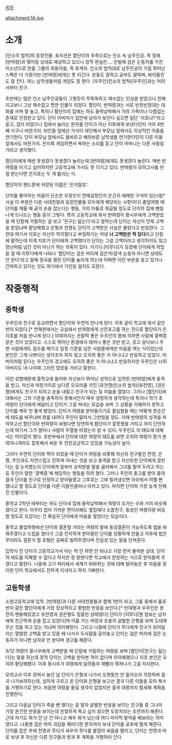 [[목차]]

attachment:1A.jpg

= 소개 =
[인소의 법칙]의 등장인물. 포지션은 함단이의 추측으로는 인소 속 남주인공. 즉 장래 [반여령]과 맺어질 상대로 예상하고 있으나 정작 현실은.... 은발에 검은 눈동자를 가진 미소년으로 한울 그룹의 외동아들, 즉 후계자. 인소의 법칙대로 남주인공이 가질 뛰어난 스펙은 다 가졌지만 [반여령]에게는 못 이긴다. 운동도 잘하고 공부도 잘하며, 바이올린도 잘 킨다. 여느 남학생들처럼 게임도 잘 한다. [우주인(인소의 법칙)|우주인]과는 어려서부터 친구.

초반에는 많은 인소 남주인공들이 그렇듯이 무뚝뚝하고 재수없는 인상을 받았으나 친해지고보니 그냥 재수없고 편한 인물이 되었다. 함단이, 반여령과는 서로 빈정빈정대는 대화를 쓰며 잘 놀고, 특히나 함단이의 집에는 하도 들락날락해서 거의 가족이나 다름없는 존재로 인정받고 있다. 단이 아버지가 집안에 남자가 보인다 싶으면 일단 '지호냐?'라고 묻고, 집이 비었으니 집에서 놀라는 문자를 단이가 아닌 지호에게 보낸다던지 거의 4번째 식구나 마찬가지. 타인들 앞에선 가식이 대단해서 부모님 앞에서도 이상적인 아들을 연기한다. 단이 부모님 앞에서도 올바르고 예의바른 남학생을 연기한다던지 다른 이들 앞에서도 마찬가지. 은지확 게임하면서 욕하는 소리를 듣고 단이 어머니는 다른 사람일 거라고 생각했다.

함단이에게 매번 못생겼다 못생겼다 놀리는데 [반여령]에게도 못생겼다 놀린다. 매번 반여령을 이기고 싶어하지만 고등학교에 가서도 못 이기고 있다. 반여령이 모의고사를 만점 받는다면 은지호는 두 개 틀리는 식.

함단이의 핸드폰에 저장된 이름은 '은지랄호'.

단이를 좋아하는 마음이 단순한 우정인지 연애감정인지 은근히 애매한 구석이 있는데[* 사실 이 부분은 다른 사대천왕과 등장인물들 모두에게 해당되는 사항이다] 졸업여행 때 단이를 깨울 때 굳이 손을 잡는다는 행동, 거의 아들로 취급될 정도로 단이의 집에 뺀질나게 드나드는 행동 등이 그렇다. 특히 고등학교에 와서 반여령이 황시우에게 고백받았을 때 단칼에 거절하는 걸 보고 '친구는 닮는다'라고 말하는데 단이는 자신이 언제 고백을 받았냐며 황당해했고 은형과 천영도 단이가 고백받은 사실은 몰랐다고 반응한다. 그런데 여기서 지호는 자신이 착각했다고 부정하기는 커녕 '''너 고백받은 적 있다'''라고 단칼에 말하는데 이게 지호가 단이에게 고백했다가 단이는 그걸 고백이라고 생각하지도 않고 장난처럼 넘긴 것이 아닌가 하는 의혹이 있다. 거기다 [이루다]가 등장해 단이에게 작업을 걸 때 이루다에게 나타나 '함단이는 검은 머리에 검은색/갈색 눈동자 아니면 상대도 안 한다'라고 말해 정곡을 찔린 단이를 놀라게 하는데 어쩌면 이런 부분을 알고 있거나 간파하고 있다는 것도 여기에서 기인된 걸지도 모른다.

= 작중행적 =
== 중학생 ==
우주인과 친구로 등교하면서 함단이와 우연히 만나게 된다. 이후 같이 학교에 와서 같은 반이 되었다.[* 연재분에서는 교실에서 반여령에게 선전포고를 하는 것으로 함단이가 은지호를 처음 만나게 된다.] 이때까지는 관찰력 좋은 우주인의 평에 의하면 사람에 결벽증같은 것이 있었다고. 스스로 뛰어난 환경에서 태어나 좋은 것만 받고, 갖고 살다보니 주변 사람에게도 점수를 매기고 일정 기준을 넘은 사람들에게만 마음을 여는 식이었는데 본인은 그게 나쁘다는 생각조차 하지 않고 오히려 좋은 거 아니냐고 반응하고 있었다. 아버지처럼 된다는 우주인의 경고에도 오히려 좋은 거 아니냐고 반응하지만 우주인은 너희 아버지도 네 나이때 그러진 않았을 거라고 말한다.

이런 성향때문에 중학교에 들어와 자신보다 뛰어난 성적으로 입학한 [반여령]에게 충격을 받고, 자신과 마찬가지로 남다른 오오라를 가진 [유천영(인소의 법칙)|유천영], [권은형]에게도 친구가 되자고 손을 내밀고 친구가 되는 등 마음을 열었다. 그러나 [함단이]에 대해서는 그의 기준을 충족하지 못해서인지 매우 냉정하게 생각하는데 특히나 학기 초 여령이 단이에게 매달리고 단이가 그걸 쳐내는 모습을 보며 그 상황을 이해하지 못하고 단이를 매우 안 좋게 봤었다. 단이가 여령을 받아들이기로 결심했을 때는 어떻게 한순간에 태도를 바꾸냐며 화를 내려다 주인이 말려서 그만뒀을 정도. 이때 반여령의 성격을 파악하고선 함단이와 반여령이 싸웠다면 당연하게 함단이가 잘못했을 거라고 까지 단언하는데 여기서 그가 얼마나 사람의 우열을 따졌는지 알 수 있다. 우주인도 이 태도에 대해서는 어이없어 했다. 초반부에서 단이에 대한 여령의 태도를 보면 오히려 여령이 뭔가 본의아니게라도 잘못해서 싸운 후 전전긍긍하고 있었을 가능성이 높다.

그러다 우연히 단이와 짝이 되었을 때 단이가 여령을 비롯해 자신의 친구들인 천영, 은형, 주인과도 자연스럽고 친하게 지내는 것을 보고 충격을 받고 자신또한 단이에게 끌린다는 걸 눈치챘는지 단이에게 일부러 상처받을 말을 골라해서 그녀를 밀어 두려고 하는 등 주인이 말한 '결벽증'에 해당하는 행동을 하려 했다. 그러나 주인의 충고를 받아 들여 결국 단이를 친구로 인정하고 받아들였고 그후로는 그때 밀어냈으면 아쉬워서 어쩔 뻔 했냐고 할 정도로 단이를 다른 이들만큼이나 아끼고 있다. 따지면 단이와 가장 늦게 친해진 인물이다.

중학교 2학년 때부터는 하도 단이네 집에 들락날락해서 여령이 오가는 수와 거의 비슷해졌다고 한다. 아무리 집이 가까운 편이라해도 옆집에다 소꿉친구, 동성인 여령이랑 비등할 정도로 오갔다는 건 확실히 단이에게 마음을 열었다는 모습이다.

중학교 졸업여행에선 단이와 결혼할 거라는 여령의 말에 동성결혼이 가능하도록 법을 바꿔주겠다고 드립을 쳤다가 그걸 진지하게 받아들인 단이를 당황하게 만들고 이후에 법은 무리라도 결혼식 할 호텔은 공짜로 빌려주겠다며 진실성 있는 말을 던져준다.

입학식 전 단이가 고등학교가서 아는 척 안 하면 안 되냐고 가장 먼저 물어본 상대. 단이의 태도를 이해할 수 없다고 하지만 정 원한다면 학교에서 한정하는 식으로 받아들여 주겠다고 말한다. 나중에 고기 파티에서 세계가 뒤바뀌는 것에 대해 털어놓은 후 마음을 정리한 단이 학교에서도 친하게 지내자고 하자 기뻐한다.
== 고등학생 ==
소현고등학교에 입학. [반여령]과 다른 사대천왕들과 함께 1반이 되고, 그들 중에서 홀로 반이 갈린 함단이에게 가장 정상적이고 평범한 반응을 보인다.[* 반여령과 우주인은 완전히 멘붕해있었고 유천영과 권은형도 침울한 상태였다] 단이가 [이루다|웬 첨보는 남자애와 친근하게 손을 잡고 있었다]며 이를 가는 여령과 조용히 살벌한 은형을 보며 도대체 무슨 짓을 하고 있는 거냐며 의아해한다. 그리고 나중에 단이가 루다에게 친구가 되어달라는 열렬한 고백을 받고 있을 때 나서서 두사람을 갈라놓고 단이는 검은 머리에 검은 눈동자가 아니면 남자로 안 본다며 경고를 해준다.

3/12 여령이 황시우에게 고백받을 때 단칼에 거절하는 여령을 보며 [함단이|친구는 닮는다]는 말을 하는데 정작 단이는 고백을 받아본 적이 없다며 의아해했으나 지호 본인은 오히려 황당해했다. 이후 황시우가 여령에게 달려들자 재빨리 뛰쳐나가 그걸 저지한다.

모의고사 이후 모여서 놀던 날 단이가 은형과 나가서 오랫동안 안 들어오자 걱정하며 결국 나가보려하는데, 심하게 구르고 온 단이와 은형을 보고선 결국 다른 이들을 모아 복수를 거행하기로 한다. 처음엔 여령을 들일 생각이 없었지만 결국 여령까지 합세해 계획을 진행한다.

그리고 다음날 단이가 죽을 뻔 했다는 걸 알자 살벌한 반응을 보이는 친구들 중 그나마 가장 온건한 반응을 보이는데 친절하게 죽고 싶지 않으면 도망치라는 조언까지 해준다. 근데 자기도 화가 안 난 건 아니고 매우 화가 났는데 어디 마지막 발악을 해보라는 의미였다고. 나중엔 검은 마차 괴담을 패러디한 문자까지 보내 단이를 공포에 떨게 해준다. 단이를 잡은 후에 천영과 루다가 싸우자 루다를 붙잡아 싸움을 말리고, 단이는 천영과 따로 보낸 후 자신은 다른 친구들과 방과 후 계획을 거행하러 간다.
